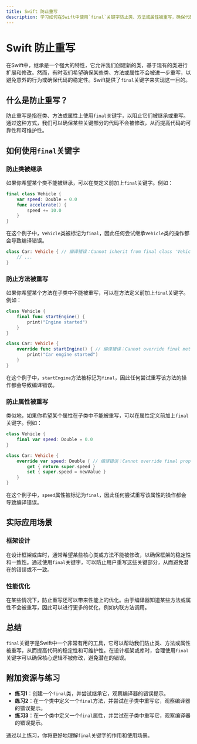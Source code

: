```yaml
---
title: Swift 防止重写
description: 学习如何在Swift中使用`final`关键字防止类、方法或属性被重写，确保代码的稳定性和可维护性。
---
```


# Swift 防止重写

在Swift中，继承是一个强大的特性，它允许我们创建新的类，基于现有的类进行扩展和修改。然而，有时我们希望确保某些类、方法或属性不会被进一步重写，以避免意外的行为或确保代码的稳定性。Swift提供了`final`关键字来实现这一目的。

## 什么是防止重写？

防止重写是指在类、方法或属性上使用`final`关键字，以阻止它们被继承或重写。通过这种方式，我们可以确保某些关键部分的代码不会被修改，从而提高代码的可靠性和可维护性。

## 如何使用`final`关键字

### 防止类被继承

如果你希望某个类不能被继承，可以在类定义前加上`final`关键字。例如：

```swift
final class Vehicle {
    var speed: Double = 0.0
    func accelerate() {
        speed += 10.0
    }
}
```

在这个例子中，`Vehicle`类被标记为`final`，因此任何尝试继承`Vehicle`类的操作都会导致编译错误。

```swift
class Car: Vehicle { // 编译错误：Cannot inherit from final class 'Vehicle'
    // ...
}
```

### 防止方法被重写

如果你希望某个方法在子类中不能被重写，可以在方法定义前加上`final`关键字。例如：

```swift
class Vehicle {
    final func startEngine() {
        print("Engine started")
    }
}

class Car: Vehicle {
    override func startEngine() { // 编译错误：Cannot override final method 'startEngine'
        print("Car engine started")
    }
}
```

在这个例子中，`startEngine`方法被标记为`final`，因此任何尝试重写该方法的操作都会导致编译错误。

### 防止属性被重写

类似地，如果你希望某个属性在子类中不能被重写，可以在属性定义前加上`final`关键字。例如：

```swift
class Vehicle {
    final var speed: Double = 0.0
}

class Car: Vehicle {
    override var speed: Double { // 编译错误：Cannot override final property 'speed'
        get { return super.speed }
        set { super.speed = newValue }
    }
}
```

在这个例子中，`speed`属性被标记为`final`，因此任何尝试重写该属性的操作都会导致编译错误。

## 实际应用场景

### 框架设计

在设计框架或库时，通常希望某些核心类或方法不能被修改，以确保框架的稳定性和一致性。通过使用`final`关键字，可以防止用户重写这些关键部分，从而避免潜在的错误或不一致。

### 性能优化

在某些情况下，防止重写还可以带来性能上的优化。由于编译器知道某些方法或属性不会被重写，因此可以进行更多的优化，例如内联方法调用。

## 总结

`final`关键字是Swift中一个非常有用的工具，它可以帮助我们防止类、方法或属性被重写，从而提高代码的稳定性和可维护性。在设计框架或库时，合理使用`final`关键字可以确保核心逻辑不被修改，避免潜在的错误。

## 附加资源与练习

- **练习1**：创建一个`final`类，并尝试继承它，观察编译器的错误提示。
- **练习2**：在一个类中定义一个`final`方法，并尝试在子类中重写它，观察编译器的错误提示。
- **练习3**：在一个类中定义一个`final`属性，并尝试在子类中重写它，观察编译器的错误提示。

通过以上练习，你将更好地理解`final`关键字的作用和使用场景。
